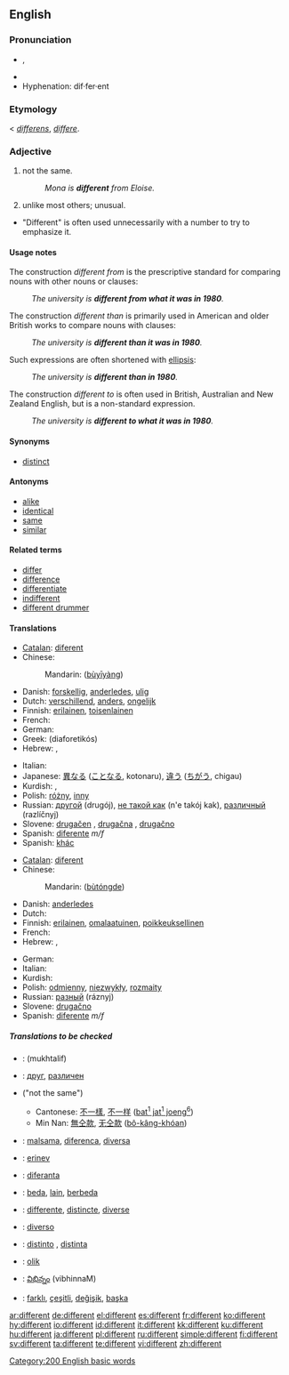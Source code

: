 {{see|différent}}
{{wikipedia}}
==English==

{{rank|manner|following|fell|383|different|care|war|short}}

===Pronunciation===
* {{IPA|/'dɪfərənt/}}, {{SAMPA|/"dIf@r@nt/}}
* {{audio|en-us-different.ogg|Audio (US)}}
* Hyphenation: dif·fer·ent

===Etymology===
{{ME.}} < {{L.}} ''[[differens]]'', ''[[differe]]''.

===Adjective===
{{en-adj}}

# not the same.
#:''Mona is '''different''' from Eloise.''
# unlike most others; unusual.
*"Different" is often used unnecessarily with a number to try to emphasize it.

====Usage notes====
The construction ''different from'' is the prescriptive standard for comparing nouns with other nouns or clauses:
:''The university is '''different from what it was in 1980'''.''
The construction ''different than'' is primarily used in American and older British works to compare nouns with clauses:
:''The university is '''different than it was in 1980'''.''
Such expressions are often shortened with [[ellipsis]]:
: ''The university is '''different than in 1980'''.''
The construction ''different to'' is often used in British, Australian and New Zealand English, but is a non-standard expression.
: ''The university is '''different to what it was in 1980'''.''

====Synonyms====
*[[distinct]]

====Antonyms====
*[[alike]]
*[[identical]]
*[[same]]
*[[similar]]

====Related terms====
*[[differ]]
*[[difference]]
*[[differentiate]]
*[[indifferent]]
*[[different drummer]]

====Translations====
{{trans-top|not the same}}
* [[Catalan]]: [[diferent]]
* Chinese:
*:Mandarin: {{zh-ts|[[不]][[一樣]]|[[不]][[一样]]}} ([[bù]][[yī]][[yàng]])
* Danish: [[forskellig]], [[anderledes]], [[ulig]]
* Dutch: [[verschillend]], [[anders]], [[ongelijk]]
* Finnish: [[erilainen]], [[toisenlainen]]
* French: {{t+|fr|différent}}
* German: {{t+|de|verschieden}}
* Greek: {{t|el|διαφορετικός|m|sc=Grek}} (diaforetikós)
* Hebrew: {{he-translation|שונה|shoné}} {{m}}, {{he-translation|שונה|shoná}} {{f}}
{{trans-mid}}
* Italian: {{t+|it|differente}}
* Japanese: [[異なる]] ([[ことなる]], kotonaru), [[違う]] ([[ちがう]], chigau)
* Kurdish: {{KUchar|[[جیا]]}}, {{KUchar|[[جیاواز]]}}
* Polish: [[różny]], [[inny]]
* Russian: [[другой]] (drugój), [[не такой как]] (n'e takój kak), [[различный]] (razlíčnyj)
* Slovene: [[drugačen]] {{m}}, [[drugačna]] {{f}}, [[drugačno]] {{n}}
* Spanish: [[diferente]] ''m/f''
* Spanish: [[khác]]
{{trans-bottom}}

{{trans-top|unlike most others}}
* [[Catalan]]: [[diferent]]
* Chinese:
*:Mandarin: {{zh-ts|[[不同]]的|[[不同]]的}} ([[bù]][[tóng]][[de]])
* Danish: [[anderledes]]
* Dutch: {{t+|nl|anders}}
* Finnish: [[erilainen]], [[omalaatuinen]], [[poikkeuksellinen]]
* French: {{t+|fr|différent}}
* Hebrew: {{he-translation|שונה|shoné}} {{m}}, {{he-translation|שונה|shoná}} {{f}}
{{trans-mid}}
* German: {{t+|de|anders}}
* Italian: {{t+|it|differente}}
* Kurdish: {{KUchar|[[جیاواز]]}}
* Polish: [[odmienny]], [[niezwykły]], [[rozmaity]]
* Russian: [[разный]] (ráznyj)
* Slovene: [[drugačno]] {{n}}
* Spanish: [[diferente]] ''m/f''
{{trans-bottom}}

=====Translations to be checked=====
{{checktrans}}
{{top}}
*{{ttbc|Arabic}}: {{ARchar|[[مختلف]]}} (mukhtalif)
*{{ttbc|Bulgarian}}: [[друг]], [[различен]]
*{{ttbc|Chinese}} ("not the same")
**Cantonese: [[不一樣]], [[不一样]] ([[bat1jat1joeng6|bat<sup>1</sup> jat<sup>1</sup> joeng<sup>6</sup>]])
**Min Nan: [[無仝款]], [[无仝款]] ([[bô-kâng-khóan]])
*{{ttbc|Esperanto}}: [[malsama]], [[diferenca]], [[diversa]]
*{{ttbc|Estonian}}: [[erinev]]
{{mid}}
*{{ttbc|Ido}}: [[diferanta]]
*{{ttbc|Indonesian}}: [[beda]], [[lain]], [[beda|berbeda]]
*{{ttbc|Interlingua}}: [[differente]], [[distincte]], [[diverse]]
*{{ttbc|Italian}}: [[diverso]]
*{{ttbc|Spanish}}: [[distinto]] {{m}}, [[distinta]] {{f}}
*{{ttbc|Swedish}}: [[olik]]
*{{ttbc|Telugu}}: [[విభిన్నం]] (vibhinnaM)
*{{ttbc|Turkish}}: [[farklı]], [[çeşitli]], [[değişik]], [[başka]]
{{bottom}}

[[Category:200 English basic words]]

[[ar:different]]
[[de:different]]
[[el:different]]
[[es:different]]
[[fr:different]]
[[ko:different]]
[[hy:different]]
[[io:different]]
[[id:different]]
[[it:different]]
[[kk:different]]
[[ku:different]]
[[hu:different]]
[[ja:different]]
[[pl:different]]
[[ru:different]]
[[simple:different]]
[[fi:different]]
[[sv:different]]
[[ta:different]]
[[te:different]]
[[vi:different]]
[[zh:different]]